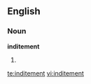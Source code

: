 ==English==

===Noun===
'''inditement'''

# {{misspelling of|indictment}}

[[te:inditement]]
[[vi:inditement]]